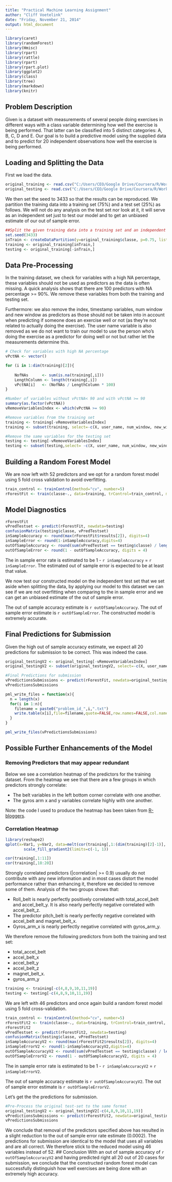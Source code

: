 ```yaml
---
title: "Practical Machine Learning Assignment"
author: "Cliff Voetelink"
date: "Friday, November 21, 2014"
output: html_document
---
```


```r
library(caret)
library(randomForest)
library(Hmisc)
library(rpart)
library(rattle)
library(rpart)
library(rpart.plot)
library(ggplot2)
library(class)
library(tree)
library(markdown)
library(knitr)
```

## Problem Description
Given is a dataset with measurements of several people doing exercises in different ways with a class variable determining how well the exercise is being performed. That latter can be classified into 5 distinct categories: A, B, C, D and E. Our goal is to build a predictive model using the supplied data and to predict for 20 independent observations how well the exercise is being performed.

## Loading and Splitting the Data
First we load the data.

```r
original_training <- read.csv("C:/Users/CEO/Google Drive/Coursera/R/Work/MachineLearningAssignment/pml-training.csv", na.strings=c("NA",""))
original_testing <- read.csv("C:/Users/CEO/Google Drive/Coursera/R/Work/MachineLearningAssignment/pml-testing.csv", na.strings=c("NA",""))
```

We then set the seed to 3433 so that the results can be reproduced. We partition the training data into a training set (75%) and a test set (25%) as follows. We will not do any analysis on the test set nor look at it, it will serve as an independent set just to test our model and to get an unbiased estimate of our out of sample error.

```r
##Split the given training data into a training set and an independent testing set 
set.seed(3433)
inTrain <- createDataPartition(y=original_training$classe, p=0.75, list=FALSE)
training <- original_training[inTrain,]
testing <- original_training[-inTrain,]
```

## Data Pre-Processing

In the training dataset, we check for variables with a high NA percentage, these variables should not be used as predictors as the data is often missing. A quick analysis shows that there are 100 predictors with NA percentage >= 90%. We remove these variables from both the training and testing set.

Furthermore: we also remove the index, timestamp variables, num window and new window as predictors as those should not be taken into in account when predicting if someone does an exercise well or not (as they're not related to actually doing the exercise). The user name variable is also removed as we do not want to train our model to use the person who's doing the exercise as a predictor for doing well or not but rather let the measurements determine this.

```r
# Check for variables with high NA percentage
vPctNA <- vector() 

for (i in 1:dim(training)[2]){
    
    NofNAs      <- sum(is.na(training[,i]))
    LengthColumn <- length(training[,i])
    vPctNA[i]   <- (NofNAs / LengthColumn * 100)    
}

#Number of variables without vPctNA< 90 and with vPctNA >= 90 
summary(as.factor(vPctNA)) 
vRemoveVariablesIndex <- which(vPctNA >= 90)

#Remove variables from the training set
training <- training[-vRemoveVariablesIndex]
training <- subset(training, select=-c(X, user_name, num_window, new_window, cvtd_timestamp, raw_timestamp_part_1, raw_timestamp_part_2))

#Remove the same variables for the testing set
testing <- testing[-vRemoveVariablesIndex]
testing <- subset(testing,select= -c(X, user_name, num_window, new_window, cvtd_timestamp, raw_timestamp_part_1, raw_timestamp_part_2))
```


## Building a Random Forest Model
We are now left with 52 predictors and we opt for a random forest model using 5 fold cross validation to avoid overfitting. 

```r
train_control <- trainControl(method="cv", number=5)
rForestFit <- train(classe~., data=training, trControl=train_control, method="rf")
```

## Model Diagnostics

```r
rForestFit 
vPredTestset <- predict(rForestFit, newdata=testing)
confusionMatrix(testing$classe, vPredTestset)
inSampleAccuracy <- round(max(rForestFit$results[2]), digits=4)
inSampleError <- round(1-inSampleAccuracy,digits=4)
outOfSampleAccuracy <- round(sum(vPredTestset == testing$classe) / length(vPredTestset), digits=4)
outOfSampleError <- round(1 - outOfSampleAccuracy, digits = 4)
```

The in sample error rate is estimated to be 1 - `r inSampleAccuracy` = `r inSampleError`. The estimated out of sample error is expected to be at least that value.

We now test our constructed model on the independent test set that we set aside when splitting the data, by applying our model to this dataset we can see if we are not overfitting when comparing to the in sample error and we can get an unbiased estimate of the out of sample error.

The out of sample accuracy estimate is `r outOfSampleAccuracy`. The out of sample error estimate is `r outOfSampleError`. The constructed model is extremely accurate.

## Final Predictions for Submission
Given the high out of sample accuracy estimate, we expect all 20 predictions for  submission to be correct. This was indeed the case.
```r
original_testingV2 <- original_testing[-vRemoveVariablesIndex]
original_testingV2 <- subset(original_testingV2, select=-c(X, user_name, num_window, new_window, cvtd_timestamp, raw_timestamp_part_1, raw_timestamp_part_2))
```

```r
#Final Predictions for submission
vPredictionsSubmissions <- predict(rForestFit, newdata=original_testingV2)
vPredictionsSubmissions
```

```r
pml_write_files = function(x){
  n = length(x)
  for(i in 1:n){
    filename = paste0("problem_id_",i,".txt")
    write.table(x[i],file=filename,quote=FALSE,row.names=FALSE,col.names=FALSE)
  }
}

pml_write_files(vPredictionsSubmissions)
```

## Possible Further Enhancements of the Model 
### Removing Predictors that may appear redundant

Below we see a correlation heatmap of the predictors for the training dataset. From the heatmap we see that there are a few groups in which predictors strongly correlate:

- The belt variables in the left bottom corner correlate with one another.
- The gyros arm x and y variables correlate highly with one another.

Note: the code I used to produce the heatmap has been taken from [R-bloggers](http://www.r-bloggers.com/using-r-correlation-heatmap-with-ggplot2/).

### Correlation Heatmap
```r
library(reshape2)
qplot(x=Var1, y=Var2, data=melt(cor(training[,1:(dim(training)[2]-1)], use="p")), fill=value, geom="tile") +
        scale_fill_gradient2(limits=c(-1, 1))
```

```r
cor(training[,1:11])
cor(training[,18:20])
```

Strongly correlated predictors (|correlation| >= 0.9) usually do not contribute with any new information and in most cases distort the model performance rather than enhancing it, therefore we decided to remove some of them. Analysis of the two groups shows that: 

- Roll_belt is nearly perfectly positively correlated with total_accel_belt and accel_belt_y. It is also nearly perfectly negative correlated with accel_belt_z. 
- The predictor pitch_belt is nearly perfectly negative correlated with accel_belt 
and magnet_belt_x. 
- Gyros_arm_x is nearly perfectly negative correlated with gyros_arm_y. 

We therefore remove the following predictors from both the training and test set:

- total_accel_belt
- accel_belt_x
- accel_belt_y 
- accel_belt_z 
- magnet_belt_x.
- gyros_arm_y

```r
training <- training[-c(4,8,9,10,11,19)]
testing <- testing[-c(4,8,9,10,11,19)]
```

We are left with 46 predictors and once again build a random forest model using 5 fold cross-validation. 

```r
train_control <- trainControl(method="cv", number=5)
rForestFit2 <- train(classe~., data=training, trControl=train_control, method="rf")
rForestFit2
vPredTestset <- predict(rForestFit2, newdata=testing)
confusionMatrix(testing$classe, vPredTestset)
inSampleAccuracyV2 <- round(max(rForestFit2$results[2]), digits=4)
inSampleErrorV2 <- round(1-inSampleAccuracyV2,digits=4)
outOfSampleAccuracyV2 <- round(sum(vPredTestset == testing$classe) / length(vPredTestset), digits=4)
outOfSampleErrorV2 <- round(1 - outOfSampleAccuracyV2, digits = 4)

```

The in sample error rate is estimated to be 1 - `r inSampleAccuracyV2` = `r inSampleErrorV2`.

The out of sample accuracy estimate is `r outOfSampleAccuracyV2`. The out of sample error estimate is `r outOfSampleErrorV2`.

Let's get the the predictions for submission.

```r
#Pre-Process the original test-set to the same format
original_testingV2 <- original_testingV2[-c(4,8,9,10,11,19)]
vPredictionsSubmissions <- predict(rForestFit2, newdata=original_testingV2)
vPredictionsSubmissions
```

We conclude that removal of the predictors specified above has resulted in a slight reduction to the out of sample error rate estimate (0.0002). The predictions for submission are identical to the model that uses all variables and are all correct. We therefore stick to the reduced model using 46 variables instead of 52.
## Conclusion
With an out of sample accuracy of `r outOfSampleAccuracyV2` and having predicted right all 20 out of 20 cases for submission, we conclude that the constructed random forest model can successfully distinguish how well exercises are being done with an extremely high accuracy.